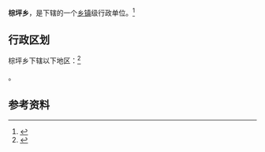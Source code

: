 {{中国乡级行政区|52/03/25/201/000}}

'''棕坪乡'''，是{{PRC admin/fullname|52/03/25/201/000|3}}下辖的一个[[乡镇|乡镇]]级行政单位。<ref>{{PRC admin/ref sgc|{{PRC admin/parent|52/03/25/201/000}}}}</ref>

== 行政区划 ==

棕坪乡下辖以下地区：<ref>{{PRC admin/ref sgc|52/03/25/201/000}}</ref>

{{PRC admin/children|52/03/25/201/000}}。

== 参考资料 ==

{{reflist}}

{{行政区划小作品}}
{{PRC admin/navcat|52/03/25/201/000}}